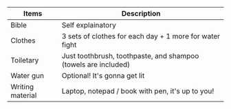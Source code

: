 | Items            | Description                                                    |
| ---------------- | -------------------------------------------------------------- |
| Bible            | Self explainatory                                              |
| Clothes          | 3 sets of clothes for each day + 1 more for water fight        |
| Toiletary        | Just toothbrush, toothpaste, and shampoo (towels are included) |
| Water gun        | Optional! It's gonna get lit                                   |
| Writing material | Laptop, notepad / book with pen, it's up to you!               |
